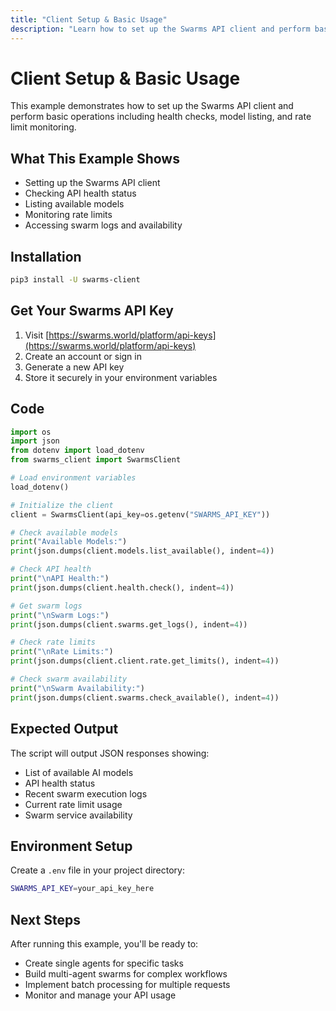 ```yaml
---
title: "Client Setup & Basic Usage"
description: "Learn how to set up the Swarms API client and perform basic operations like checking health, models, and rate limits."
---
```


# Client Setup & Basic Usage

This example demonstrates how to set up the Swarms API client and perform basic operations including health checks, model listing, and rate limit monitoring.

## What This Example Shows

- Setting up the Swarms API client
- Checking API health status
- Listing available models
- Monitoring rate limits
- Accessing swarm logs and availability

## Installation

```bash
pip3 install -U swarms-client
```

## Get Your Swarms API Key

1. Visit [https://swarms.world/platform/api-keys](https://swarms.world/platform/api-keys)
2. Create an account or sign in
3. Generate a new API key
4. Store it securely in your environment variables

## Code

```python
import os
import json
from dotenv import load_dotenv
from swarms_client import SwarmsClient

# Load environment variables
load_dotenv()

# Initialize the client
client = SwarmsClient(api_key=os.getenv("SWARMS_API_KEY"))

# Check available models
print("Available Models:")
print(json.dumps(client.models.list_available(), indent=4))

# Check API health
print("\nAPI Health:")
print(json.dumps(client.health.check(), indent=4))

# Get swarm logs
print("\nSwarm Logs:")
print(json.dumps(client.swarms.get_logs(), indent=4))

# Check rate limits
print("\nRate Limits:")
print(json.dumps(client.client.rate.get_limits(), indent=4))

# Check swarm availability
print("\nSwarm Availability:")
print(json.dumps(client.swarms.check_available(), indent=4))
```

## Expected Output

The script will output JSON responses showing:
- List of available AI models
- API health status
- Recent swarm execution logs
- Current rate limit usage
- Swarm service availability

## Environment Setup

Create a `.env` file in your project directory:

```bash
SWARMS_API_KEY=your_api_key_here
```

## Next Steps

After running this example, you'll be ready to:
- Create single agents for specific tasks
- Build multi-agent swarms for complex workflows
- Implement batch processing for multiple requests
- Monitor and manage your API usage

